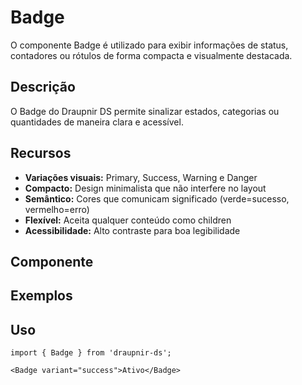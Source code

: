 
<Meta of={BadgeStories} component={Badge} />

# Badge

O componente Badge é utilizado para exibir informações de status, contadores ou rótulos de forma compacta e visualmente destacada.

## Descrição
O Badge do Draupnir DS permite sinalizar estados, categorias ou quantidades de maneira clara e acessível.

## Recursos
- **Variações visuais:** Primary, Success, Warning e Danger
- **Compacto:** Design minimalista que não interfere no layout
- **Semântico:** Cores que comunicam significado (verde=sucesso, vermelho=erro)
- **Flexível:** Aceita qualquer conteúdo como children
- **Acessibilidade:** Alto contraste para boa legibilidade

## Componente
<Primary />
<Controls />

## Exemplos
<Canvas>
  <Story of={BadgeStories.Primary} />
  <Story of={BadgeStories.Success} />
  <Story of={BadgeStories.Warning} />
  <Story of={BadgeStories.Danger} />
  <Story of={BadgeStories.Numeric} />
  <Story of={BadgeStories.Status} />
</Canvas>

## Uso

```tsx
import { Badge } from 'draupnir-ds';

<Badge variant="success">Ativo</Badge>
```
